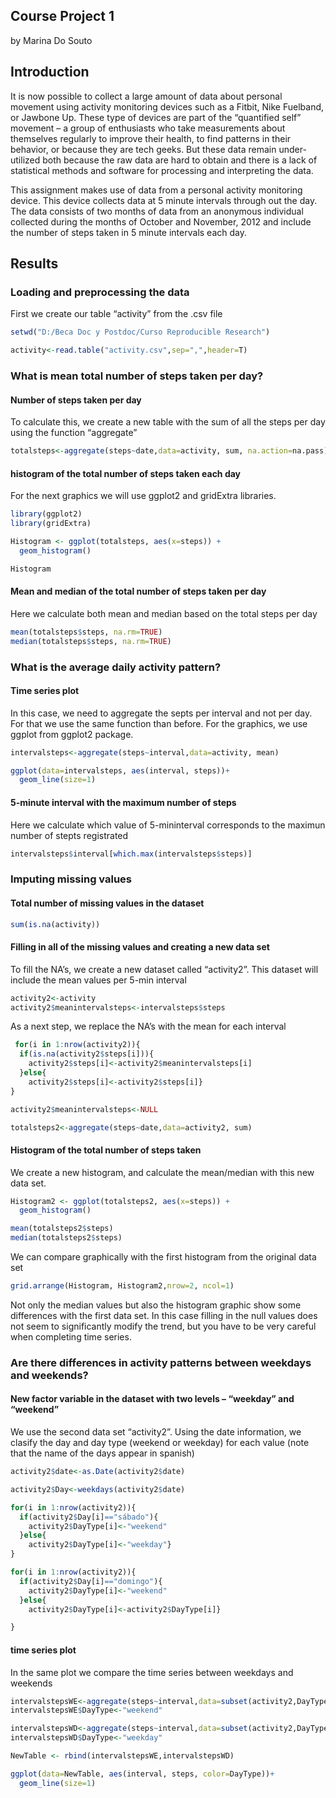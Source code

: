Course Project 1
-------------------
by Marina Do Souto


## Introduction

  It is now possible to collect a large amount of data about personal movement using activity monitoring devices such as a Fitbit, Nike Fuelband, or Jawbone Up. These type of devices are part of the “quantified self” movement – a group of enthusiasts who take measurements about themselves regularly to improve their health, to find patterns in their behavior, or because they are tech geeks. But these data remain under-utilized both because the raw data are hard to obtain and there is a lack of statistical methods and software for processing and interpreting the data.

  This assignment makes use of data from a personal activity monitoring device. This device collects data at 5 minute intervals through out the day. The data consists of two months of data from an anonymous individual collected during the months of October and November, 2012 and include the number of steps taken in 5 minute intervals each day.


## Results

### Loading and preprocessing the data

  First we create our table "activity" from the .csv file

```{r 1}

setwd("D:/Beca Doc y Postdoc/Curso Reproducible Research")

activity<-read.table("activity.csv",sep=",",header=T)

```

### What is mean total number of steps taken per day?

#### Number of steps taken per day

  To calculate this, we create a new table with the sum of all the steps per day using the function "aggregate"

```{r 2}

totalsteps<-aggregate(steps~date,data=activity, sum, na.action=na.pass)

```

#### histogram of the total number of steps taken each day

  For the next graphics we will use ggplot2 and gridExtra libraries.


```{r 3}

library(ggplot2)
library(gridExtra)

Histogram <- ggplot(totalsteps, aes(x=steps)) + 
  geom_histogram()

Histogram

```

#### Mean and median of the total number of steps taken per day

  Here we calculate both mean and median based on the total steps per day

```{r 4}

mean(totalsteps$steps, na.rm=TRUE)
median(totalsteps$steps, na.rm=TRUE)

```

### What is the average daily activity pattern?

#### Time series plot

  In this case, we need to aggregate the septs per interval and not per day. For that we use the same function than before. For the graphics, we use ggplot from ggplot2 package.


```{r 5}

intervalsteps<-aggregate(steps~interval,data=activity, mean)

ggplot(data=intervalsteps, aes(interval, steps))+
  geom_line(size=1) 

```

#### 5-minute interval with the maximum number of steps

  Here we calculate which value of 5-mininterval corresponds to the maximun number of stepts registrated

```{r 6} 
  
intervalsteps$interval[which.max(intervalsteps$steps)]

```

### Imputing missing values

#### Total number of missing values in the dataset

```{r 7}

sum(is.na(activity))
```

#### Filling in all of the missing values and creating a new data set

  To fill the NA's, we create a new dataset called "activity2". This dataset will include the mean values per 5-min interval 

```{r 8}

activity2<-activity
activity2$meanintervalsteps<-intervalsteps$steps

```

  As a next step, we replace the NA's with the mean for each interval
  
```{r 9} 
 
 for(i in 1:nrow(activity2)){
  if(is.na(activity2$steps[i])){
    activity2$steps[i]<-activity2$meanintervalsteps[i]
  }else{
    activity2$steps[i]<-activity2$steps[i]}
}

activity2$meanintervalsteps<-NULL

totalsteps2<-aggregate(steps~date,data=activity2, sum)

```

#### Histogram of the total number of steps taken

  We create a new histogram, and calculate the mean/median with this new data set. 
  

```{r 10}
Histogram2 <- ggplot(totalsteps2, aes(x=steps)) + 
  geom_histogram()

mean(totalsteps2$steps)
median(totalsteps2$steps)

```

We can compare graphically with the first histogram from the original data set

```{r 11}

grid.arrange(Histogram, Histogram2,nrow=2, ncol=1)

```


  Not only the median values but also the histogram graphic show some differences with the first data set. In this case filling in the null values does not seem to significantly modify the trend, but you have to be very careful when completing time series.
  
### Are there differences in activity patterns between weekdays and weekends?

#### New factor variable in the dataset with two levels – “weekday” and “weekend”

  We use the second data set "activity2". Using the date information, we clasify the day and day type (weekend or weekday) for each value (note that the name of the days appear in spanish)

```{r 12}

activity2$date<-as.Date(activity2$date)

activity2$Day<-weekdays(activity2$date)

for(i in 1:nrow(activity2)){
  if(activity2$Day[i]=="sábado"){
    activity2$DayType[i]<-"weekend"
  }else{
    activity2$DayType[i]<-"weekday"}
}

for(i in 1:nrow(activity2)){
  if(activity2$Day[i]=="domingo"){
    activity2$DayType[i]<-"weekend"
  }else{
    activity2$DayType[i]<-activity2$DayType[i]}

}

```

####  time series plot

  In the same plot we compare the time series between weekdays and weekends

```{r 13}

intervalstepsWE<-aggregate(steps~interval,data=subset(activity2,DayType=="weekend"), mean)
intervalstepsWE$DayType<-"weekend"

intervalstepsWD<-aggregate(steps~interval,data=subset(activity2,DayType=="weekday"), mean)
intervalstepsWD$DayType<-"weekday"

NewTable <- rbind(intervalstepsWE,intervalstepsWD)

ggplot(data=NewTable, aes(interval, steps, color=DayType))+
  geom_line(size=1)

```

  
  
